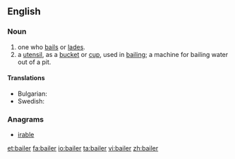 ==English==

===Noun===
{{en-noun}}

# one who [[bail]]s or [[lade]]s.
# a [[utensil]], as a [[bucket]] or [[cup]], used in [[bailing]]; a machine for bailing water out of a pit.

====Translations====
{{trans-top|a utensil}}
* Bulgarian: {{t|bg|черпак}}
* Swedish: {{t-|sv|öskar|n}}
{{trans-mid}}
{{trans-bottom}}

===Anagrams===
* [[irable#English|irable]]

[[et:bailer]]
[[fa:bailer]]
[[io:bailer]]
[[ta:bailer]]
[[vi:bailer]]
[[zh:bailer]]